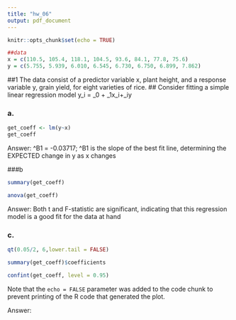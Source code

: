 ```yaml
---
title: "hw_06"
output: pdf_document
---
```


```r
knitr::opts_chunk$set(echo = TRUE)
```

```r
##data
x = c(110.5, 105.4, 118.1, 104.5, 93.6, 84.1, 77.8, 75.6)
y = c(5.755, 5.939, 6.010, 6.545, 6.730, 6.750, 6.899, 7.862)
```

##1 The data consist of a predictor variable x, plant height, and a response variable y, grain yield, for eight varieties of rice.
##  Consider fitting a simple linear regression model y_i = \beta_0 + \beta_1x_i+\varepsilon_iy 

### a.
```r
get_coeff <- lm(y~x)
get_coeff
```
Answer: ^B1 = -0.03717; ^B1 is the slope of the best fit line, determining the EXPECTED change in y as x changes

###b

```r
summary(get_coeff)
```
```r
anova(get_coeff)
```


Answer: Both t and F-statistic are significant, indicating that this regression model is a good fit for the data at hand

### c.

```r
qt(0.05/2, 6,lower.tail = FALSE)
```
```r
summary(get_coeff)$coefficients
```



```r
confint(get_coeff, level = 0.95)

```


Note that the `echo = FALSE` parameter was added to the code chunk to prevent printing of the R code that generated the plot.


Answer: 